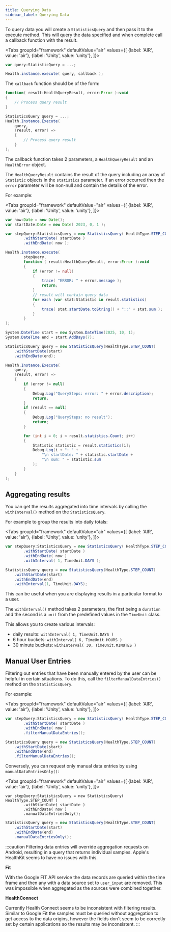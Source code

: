 ```yaml
---
title: Querying Data
sidebar_label: Querying Data
---
```



To query data you will create a `StatisticsQuery` and then pass it to the execute method. This will query the data specified and when complete call a callback function with the result.



<Tabs groupId="framework" defaultValue="air" values={[
    {label: 'AIR', value: 'air'},
    {label: 'Unity', value: 'unity'},
  ]}>
<TabItem value="air" >

```actionscript
var query:StatisticQuery = ...;

Health.instance.execute( query, callback );
```

The `callback` function should be of the form:

```actionscript
function( result:HealthQueryResult, error:Error ):void
{
    // Process query result
}
```

</TabItem>
<TabItem value="unity" >

```csharp
StatisticsQuery query = ...;
Health.Instance.Execute( 
    query, 
    (result, error) =>
    {
        // Process query result
    }
);
```

The callback function takes 2 parameters, a `HealthQueryResult` and an `HealthError` object. 

</TabItem>
</Tabs>


The `HealthQueryResult` contains the result of the query including an array of `Statistic` objects in the `statistics` parameter. 
If an error occurred then the `error` parameter will be non-null and contain the details of the error.


For example:


<Tabs groupId="framework" defaultValue="air" values={[
    {label: 'AIR', value: 'air'},
    {label: 'Unity', value: 'unity'},
  ]}>
<TabItem value="air" >

```actionscript
var now:Date = new Date();
var startDate:Date = new Date( 2023, 0, 1 );

var stepQuery:StatisticsQuery = new StatisticsQuery( HealthType.STEP_COUNT )
        .withStartDate( startDate )
        .withEndDate( now );

Health.instance.execute(
        stepQuery,
        function ( result:HealthQueryResult, error:Error ):void
        {
            if (error != null)
            {
                trace( "ERROR: " + error.message );
                return;
            }
            // result will contain query data
            for each (var stat:Statistic in result.statistics)
            {
                trace( stat.startDate.toString() + "::" + stat.sum );
            }
        }
);
```

</TabItem>
<TabItem value="unity" >

```csharp
System.DateTime start = new System.DateTime(2025, 10, 1);
System.DateTime end = start.AddDays(7);

StatisticsQuery query = new StatisticsQuery(HealthType.STEP_COUNT)
    .withStartDate(start)
    .withEndDate(end);

Health.Instance.Execute(
    query,
    (result, error) =>
    {
        if (error != null)
        {
            Debug.Log("QuerySteps: error: " + error.description);
            return;
        }
        if (result == null)
        {
            Debug.Log("QuerySteps: no result");
            return;
        }

        for (int i = 0; i < result.statistics.Count; i++)
        {
            Statistic statistic = result.statistics[i];
            Debug.Log(i + ": " +
                "\n startDate: " + statistic.startDate +
                "\n sum: " + statistic.sum
            );
        }
    }
);
```

</TabItem>
</Tabs>


## Aggregating results

You can get the results aggregated into time intervals by calling the `withInterval()` method on the `StatisticsQuery`.

For example to group the results into daily totals:

<Tabs groupId="framework" defaultValue="air" values={[
    {label: 'AIR', value: 'air'},
    {label: 'Unity', value: 'unity'},
  ]}>
<TabItem value="air" >

```actionscript
var stepQuery:StatisticsQuery = new StatisticsQuery( HealthType.STEP_COUNT )
        .withStartDate( startDate )
        .withEndDate( now )
        .withInterval( 1, TimeUnit.DAYS );
```

</TabItem>
<TabItem value="unity" >

```csharp
StatisticsQuery query = new StatisticsQuery(HealthType.STEP_COUNT)
    .withStartDate(start)
    .withEndDate(end)
    .withInterval(1, TimeUnit.DAYS);
```

</TabItem>
</Tabs>

This can be useful when you are displaying results in a particular format to a user.

The `withInterval()` method takes 2 parameters, the first being a `duration` and the second is a `unit` from the predefined values in the `TimeUnit` class. 

This allows you to create various intervals:
- daily results: `withInterval( 1, TimeUnit.DAYS )` 
- 6 hour buckets: `withInterval( 6, TimeUnit.HOURS )` 
- 30 minute buckets: `withInterval( 30, TimeUnit.MINUTES )` 


## Manual User Entries

Filtering out entries that have been manually entered by the user can be helpful in certain situations. To do this, call the `filterManualDataEntries()` method on the `StatisticsQuery`.

For example:

<Tabs groupId="framework" defaultValue="air" values={[
    {label: 'AIR', value: 'air'},
    {label: 'Unity', value: 'unity'},
  ]}>
<TabItem value="air" >

```actionscript
var stepQuery:StatisticsQuery = new StatisticsQuery( HealthType.STEP_COUNT )
        .withStartDate( startDate )
        .withEndDate( now )
        .filterManualDataEntries();
```

</TabItem>
<TabItem value="unity" >

```csharp
StatisticsQuery query = new StatisticsQuery(HealthType.STEP_COUNT)
    .withStartDate(start)
    .withEndDate(end)
    .filterManualDataEntries();
```

</TabItem>
</Tabs>

Conversely, you can request only manual data entries by using `manualDataEntriesOnly()`:

<Tabs groupId="framework" defaultValue="air" values={[
    {label: 'AIR', value: 'air'},
    {label: 'Unity', value: 'unity'},
  ]}>
<TabItem value="air" >

```
var stepQuery:StatisticsQuery = new StatisticsQuery( HealthType.STEP_COUNT )
        .withStartDate( startDate )
        .withEndDate( now )
        .manualDataEntriesOnly();
```

</TabItem>
<TabItem value="unity" >

```csharp
StatisticsQuery query = new StatisticsQuery(HealthType.STEP_COUNT)
    .withStartDate(start)
    .withEndDate(end)   
    .manualDataEntriesOnly();
```

</TabItem>
</Tabs>

:::caution
Filtering data entries will override aggregation requests on Android, resulting in a query that returns individual samples. Apple's HealthKit seems to have no issues with this. 

**Fit** 

With the Google FIT API service the data records are queried within the time frame and then any with a data source set to `user_input` are removed.
This was impossible when aggregated as the sources were combined together.


**HealthConnect**

Currently Health Connect seems to be inconsistent with filtering results. Similar to Google Fit the samples must be queried without aggregation to get access to the data origins, however the fields don't seem to be correctly set by certain applications so the results may be inconsistent. 
:::

